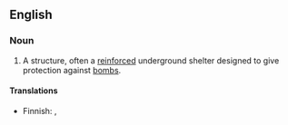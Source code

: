==English==
===Noun===
{{en-noun|sg=[[bomb]] [[shelter]]}}

# A structure, often a [[reinforced]] underground shelter designed to give protection against [[bomb]]s.

====Translations====
{{top}}
* Finnish: {{t-|fi|pommisuoja}}, {{t-|fi|väestönsuoja}}
{{bottom}}